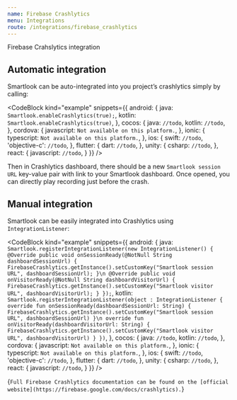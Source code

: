 ```yaml
---
name: Firebase Crashlytics
menu: Integrations
route: /integrations/firebase_crashlytics
---
```



<TextBlock kind="title">Firebase Crahslytics integration</TextBlock>

## Automatic integration

Smartlook can be auto-integrated into you project’s crashlytics simply by calling:

<CodeBlock
  kind="example"
  snippets={{
    android: {
      java: `
Smartlook.enableCrashlytics(true);
      `,
      kotlin: `
Smartlook.enableCrashlytics(true)
      `,
    },
    cocos: {
      java: `
//todo
      `,
      kotlin: `
//todo
      `,
    },
    cordova: {
      javascript: `
Not available on this platform.
      `,
    }, 
    ionic: {
      typescript: `
Not available on this platform.
      `,
    }, 
    ios: {
      swift: `
//todo
      `,
      'objective-c': `
//todo
      `,
    },
    flutter: {
      dart: `
//todo
      `,
  },
  unity: {
    csharp: `
//todo
`,
  },
  react: {
      javascript: `
//todo
      `,
  }
  }}
/>

Then in Crashlytics dashboard, there should be a new `Smartlook session URL` key-value pair with link to your Smartlook dashboard. Once opened, you can directly play recording just before the crash.

## Manual integration

Smartlook can be easily integrated into Crashlytics using `IntegrationListener`:

<CodeBlock
  kind="example"
  snippets={{
    android: {
      java: `
Smartlook.registerIntegrationListener(new IntegrationListener() {
    @Override
    public void onSessionReady(@NotNull String dashboardSessionUrl) {
        FirebaseCrashlytics.getInstance().setCustomKey("Smartlook session URL", dashboardSessionUrl);
    }\n
    @Override
    public void onVisitorReady(@NotNull String dashboardVisitorUrl) {
        FirebaseCrashlytics.getInstance().setCustomKey("Smartlook visitor URL", dashboardVisitorUrl);
    }
});
      `,
      kotlin: `
Smartlook.registerIntegrationListener(object : IntegrationListener {
    override fun onSessionReady(dashboardSessionUrl: String) {
        FirebaseCrashlytics.getInstance().setCustomKey("Smartlook session URL", dashboardSessionUrl)
    }\n
    override fun onVisitorReady(dashboardVisitorUrl: String) {
        FirebaseCrashlytics.getInstance().setCustomKey("Smartlook visitor URL", dashboardVisitorUrl)
    }
})
      `,
    },
    cocos: {
      java: `
//todo
      `,
      kotlin: `
//todo
      `,
    },
    cordova: {
      javascript: `
Not available on this platform.
      `,
    }, 
    ionic: {
      typescript: `
Not available on this platform.
      `,
    }, 
    ios: {
      swift: `
//todo
      `,
      'objective-c': `
//todo
      `,
    },
    flutter: {
      dart: `
//todo
      `,
  },
  unity: {
    csharp: `
//todo
`,
  },
  react: {
      javascript: `
//todo
      `,
  }
  }}
/>

<TextBlock kind="note">{`
Full Firebase Crashlytics documentation can be found on the [official website](https://firebase.google.com/docs/crashlytics).
`}</TextBlock>